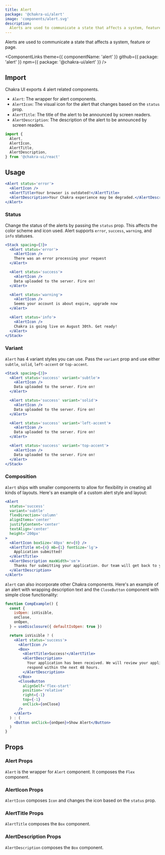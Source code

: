 ```yaml
---
title: Alert
package: '@chakra-ui/alert'
image: 'components/alert.svg'
description:
  Alerts are used to communicate a state that affects a system, feature or page.
---
```


Alerts are used to communicate a state that affects a system, feature or page.

<ComponentLinks
  theme={{ componentName: 'alert' }}
  github={{ package: 'alert' }}
  npm={{ package: '@chakra-ui/alert' }}
/>

<carbon-ad></carbon-ad>

## Import

Chakra UI exports 4 alert related components.

- `Alert`: The wrapper for alert components.
- `AlertIcon`: The visual icon for the alert that changes based on the `status`
  prop.
- `AlertTitle`: The title of the alert to be announced by screen readers.
- `AlertDescription`: The description of the alert to be announced by screen
  readers.

```js
import {
  Alert,
  AlertIcon,
  AlertTitle,
  AlertDescription,
} from '@chakra-ui/react'
```

## Usage

```jsx
<Alert status='error'>
  <AlertIcon />
  <AlertTitle>Your browser is outdated!</AlertTitle>
  <AlertDescription>Your Chakra experience may be degraded.</AlertDescription>
</Alert>
```

### Status

Change the status of the alerts by passing the `status` prop. This affects the
color scheme and icon used. Alert supports `error`, `success`, `warning`, and
`info` statuses.

```jsx
<Stack spacing={3}>
  <Alert status='error'>
    <AlertIcon />
    There was an error processing your request
  </Alert>

  <Alert status='success'>
    <AlertIcon />
    Data uploaded to the server. Fire on!
  </Alert>

  <Alert status='warning'>
    <AlertIcon />
    Seems your account is about expire, upgrade now
  </Alert>

  <Alert status='info'>
    <AlertIcon />
    Chakra is going live on August 30th. Get ready!
  </Alert>
</Stack>
```

### Variant

`Alert` has 4 variant styles you can use. Pass the `variant` prop and use either
`subtle`, `solid`, `left-accent` or `top-accent`.

```jsx
<Stack spacing={3}>
  <Alert status='success' variant='subtle'>
    <AlertIcon />
    Data uploaded to the server. Fire on!
  </Alert>

  <Alert status='success' variant='solid'>
    <AlertIcon />
    Data uploaded to the server. Fire on!
  </Alert>

  <Alert status='success' variant='left-accent'>
    <AlertIcon />
    Data uploaded to the server. Fire on!
  </Alert>

  <Alert status='success' variant='top-accent'>
    <AlertIcon />
    Data uploaded to the server. Fire on!
  </Alert>
</Stack>
```

### Composition

`Alert` ships with smaller components to allow for flexibility in creating all
kinds of layouts. Here's an example of a custom alert style and layout:

```jsx
<Alert
  status='success'
  variant='subtle'
  flexDirection='column'
  alignItems='center'
  justifyContent='center'
  textAlign='center'
  height='200px'
>
  <AlertIcon boxSize='40px' mr={0} />
  <AlertTitle mt={4} mb={1} fontSize='lg'>
    Application submitted!
  </AlertTitle>
  <AlertDescription maxWidth='sm'>
    Thanks for submitting your application. Our team will get back to you soon.
  </AlertDescription>
</Alert>
```

`Alert` can also incorporate other Chakra components. Here's an example of an
alert with wrapping description text and the `CloseButton` component with simple
close functionality:

```jsx
function CompExample() {
  const {
    isOpen: isVisible,
    onClose,
    onOpen,
  } = useDisclosure({ defaultIsOpen: true })

  return isVisible ? (
    <Alert status='success'>
      <AlertIcon />
      <Box>
        <AlertTitle>Success!</AlertTitle>
        <AlertDescription>
          Your application has been received. We will review your application and
          respond within the next 48 hours.
        </AlertDescription>
      </Box>
      <CloseButton
        alignSelf='flex-start'
        position='relative'
        right={-1}
        top={-1}
        onClick={onClose}
      />
    </Alert>
  ) : (
    <Button onClick={onOpen}>Show Alert</Button>
  )
}
```

## Props

### Alert Props

`Alert` is the wrapper for `Alert` component. It composes the `Flex` component.

<PropsTable of='Alert' />

### AlertIcon Props

`AlertIcon` composes `Icon` and changes the icon based on the `status` prop.

### AlertTitle Props

`AlertTitle` composes the `Box` component.

### AlertDescription Props

`AlertDescription` composes the `Box` component.
